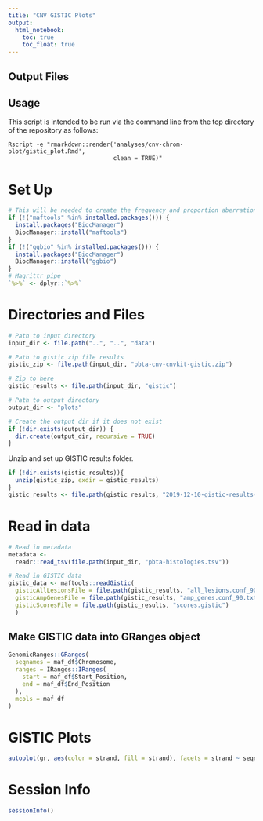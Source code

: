 ```yaml
---
title: "CNV GISTIC Plots"
output:   
  html_notebook: 
    toc: true
    toc_float: true
---
```


## Output Files

## Usage

This script is intended to be run via the command line from the top directory
of the repository as follows:

```
Rscript -e "rmarkdown::render('analyses/cnv-chrom-plot/gistic_plot.Rmd', 
                              clean = TRUE)"
```

# Set Up

```r
# This will be needed to create the frequency and proportion aberration plots 
if (!("maftools" %in% installed.packages())) {
  install.packages("BiocManager")
  BiocManager::install("maftools")
}
if (!("ggbio" %in% installed.packages())) {
  install.packages("BiocManager")
  BiocManager::install("ggbio")
}
# Magrittr pipe
`%>%` <- dplyr::`%>%`

```

# Directories and Files

```r
# Path to input directory
input_dir <- file.path("..", "..", "data")

# Path to gistic zip file results
gistic_zip <- file.path(input_dir, "pbta-cnv-cnvkit-gistic.zip")

# Zip to here
gistic_results <- file.path(input_dir, "gistic")

# Path to output directory
output_dir <- "plots"

# Create the output dir if it does not exist
if (!dir.exists(output_dir)) {
  dir.create(output_dir, recursive = TRUE)
}
```

Unzip and set up GISTIC results folder. 

```r
if (!dir.exists(gistic_results)){
  unzip(gistic_zip, exdir = gistic_results)
}
gistic_results <- file.path(gistic_results, "2019-12-10-gistic-results-cnvkit")
```

# Read in data 

```r
# Read in metadata
metadata <-
  readr::read_tsv(file.path(input_dir, "pbta-histologies.tsv"))
```

```r
# Read in GISTIC data
gistic_data <- maftools::readGistic(
  gisticAllLesionsFile = file.path(gistic_results, "all_lesions.conf_90.txt"),
  gisticAmpGenesFile = file.path(gistic_results, "amp_genes.conf_90.txt"),
  gisticScoresFile = file.path(gistic_results, "scores.gistic")
  )
```

## Make GISTIC data into GRanges object
```r
GenomicRanges::GRanges(
  seqnames = maf_df$Chromosome,
  ranges = IRanges::IRanges(
    start = maf_df$Start_Position,
    end = maf_df$End_Position
  ),
  mcols = maf_df
)

```

# GISTIC Plots

```r
autoplot(gr, aes(color = strand, fill = strand), facets = strand ~ seqnames, stat = "coverage")

```

# Session Info

```r
sessionInfo()
```


